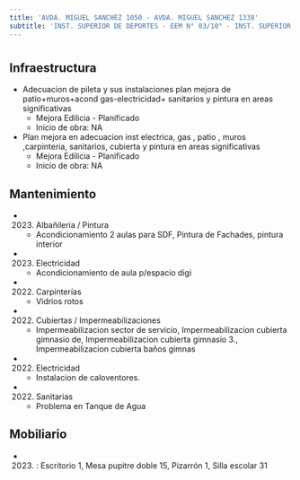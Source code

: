 ```yaml
---
title: 'AVDA. MIGUEL SANCHEZ 1050 - AVDA. MIGUEL SANCHEZ 1338'
subtitle: 'INST. SUPERIOR DE DEPORTES - EEM N° 03/10° - INST. SUPERIOR DE EDUCACIÓN FÍSICA N° 01 DR. ENRIQUE ROMERO BREST'
---
```


#
## Infraestructura

* Adecuacion de pileta y sus instalaciones plan mejora de patio+muros+acond gas-electricidad+ sanitarios y pintura en areas significativas 
    + Mejora Edilicia - Planificado 
    + Inicio de obra: NA 


* Plan mejora en   adecuacion   inst electrica, gas  , patio , muros ,carpinteria, sanitarios, cubierta  y  pintura en areas significativas 
    + Mejora Edilicia - Planificado 
    + Inicio de obra: NA 






## Mantenimiento

*  (2023) Albañileria / Pintura 
    + Acondicionamiento 2 aulas para SDF, Pintura de Fachades, pintura interior

*  (2023) Electricidad 
    + Acondicionamiento de aula p/espacio digi

*  (2022) Carpinterías 
    + Vidrios rotos

*  (2022) Cubiertas / Impermeabilizaciones 
    + Impermeabilizacion sector de servicio, Impermeabilizacion cubierta gimnasio de, Impermeabilizacion cubierta gimnasio 3., Impermeabilizacion cubierta baños gimnas

*  (2022) Electricidad 
    + Instalacion de caloventores.

*  (2022) Sanitarias 
    + Problema en Tanque de Agua





## Mobiliario

*  (2023) : Escritorio 1, Mesa pupitre doble 15, Pizarrón 1, Silla escolar 31 




